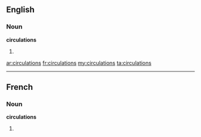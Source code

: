 ==English==

===Noun===
'''circulations'''

# {{plural of|[[circulation]]}}

[[ar:circulations]]
[[fr:circulations]]
[[my:circulations]]
[[ta:circulations]]

----
==French==

===Noun===
'''circulations''' {{f}}

# {{plural of|[[circulation]]|lang=fr}}
{{rfc-auto}}
